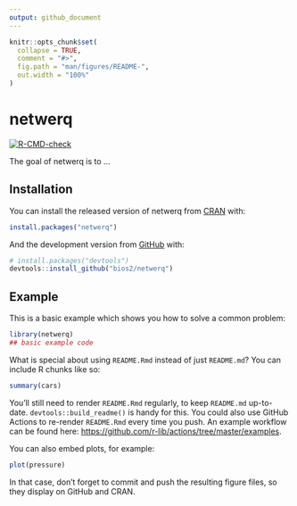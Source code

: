 ```yaml
---
output: github_document
---
```


<!-- README.md is generated from README.Rmd. Please edit that file -->

```r
knitr::opts_chunk$set(
  collapse = TRUE,
  comment = "#>",
  fig.path = "man/figures/README-",
  out.width = "100%"
)
```

# netwerq

<!-- badges: start -->
[![R-CMD-check](https://github.com/bios2/netwerq/workflows/R-CMD-check/badge.svg)](https://github.com/bios2/netwerq/actions)
<!-- badges: end -->

The goal of netwerq is to ...

## Installation

You can install the released version of netwerq from [CRAN](https://CRAN.R-project.org) with:

``` r
install.packages("netwerq")
```

And the development version from [GitHub](https://github.com/) with:

``` r
# install.packages("devtools")
devtools::install_github("bios2/netwerq")
```
## Example

This is a basic example which shows you how to solve a common problem:

```r
library(netwerq)
## basic example code
```

What is special about using `README.Rmd` instead of just `README.md`? You can include R chunks like so:

```r
summary(cars)
```

You'll still need to render `README.Rmd` regularly, to keep `README.md` up-to-date. `devtools::build_readme()` is handy for this. You could also use GitHub Actions to re-render `README.Rmd` every time you push. An example workflow can be found here: <https://github.com/r-lib/actions/tree/master/examples>.

You can also embed plots, for example:

```r
plot(pressure)
```

In that case, don't forget to commit and push the resulting figure files, so they display on GitHub and CRAN.
